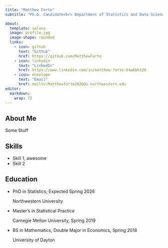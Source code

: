 ```yaml
---
title: "Matthew Forte"
subtitle: "Ph.D. Candidate<br> Department of Statistics and Data Science,<br> Northwestern University"

about: 
  template: solana
  image: profile.jpg
  image-shape: rounded
  links: 
    - icon: github
      text: "Github"
      href: https://github.com/MatthewForte
    - icon: linkedin
      text: "LinkedIn"
      href: https://www.linkedin.com/in/matthew-forte-04a6bb126
    - icon: envelope
      text: "Email"
      href: mailto:Matthewforte2026@u.northwestern.edu
editor: 
  markdown: 
    wrap: 72
---
```


## About Me

Some Stuff

## Skills

-   Skill 1, awesome
-   Skill 2

## Education

<ul class="ul-edu fa-ul">

<li>

<i class="fa-li fa fa-graduation-cap"></i>

::: description
<p class="course">

PhD in Statistics, Expected Spring 2026

</p>

<p class="institution">

Northwestern University

</p>
:::

</li>

<li>

<i class="fa-li fa fa-graduation-cap"></i>

::: description
<p class="course">

Master's in Statistical Practice

</p>

<p class="institution">

Carnegie Mellon University, Spring 2019

</p>
:::

</li>

<li>

<i class="fa-li fa fa-graduation-cap"></i>

::: description
<p class="course">

BS in Mathematics, Double Major in Economics, Spring 2018

</p>

<p class="institution">

University of Dayton

</p>
:::

</li>

</ul>
